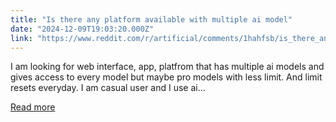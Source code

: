 ```yaml
---
title: "Is there any platform available with multiple ai model"
date: "2024-12-09T19:03:20.000Z"
link: "https://www.reddit.com/r/artificial/comments/1hahfsb/is_there_any_platform_available_with_multiple_ai/"
---
```


I am looking for web interface, app, platfrom that has multiple ai models and gives access to every model but maybe pro models with less limit. And limit resets everyday. I am casual user and I use ai...

[Read more](https://www.reddit.com/r/artificial/comments/1hahfsb/is_there_any_platform_available_with_multiple_ai/)
